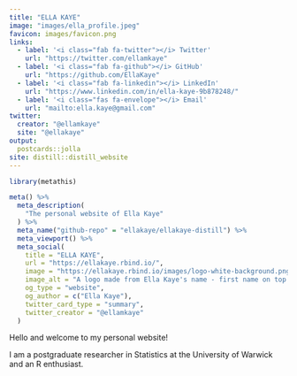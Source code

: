 ```yaml
---
title: "ELLA KAYE"
image: "images/ella_profile.jpeg"
favicon: images/favicon.png
links:
  - label: '<i class="fab fa-twitter"></i> Twitter'
    url: "https://twitter.com/ellamkaye"
  - label: '<i class="fab fa-github"></i> GitHub'
    url: "https://github.com/EllaKaye"
  - label: '<i class="fab fa-linkedin"></i> LinkedIn'
    url: "https://www.linkedin.com/in/ella-kaye-9b878248/"
  - label: '<i class="fas fa-envelope"></i> Email'
    url: "mailto:ella.kaye@gmail.com"
twitter:
  creator: "@ellamkaye"
  site: "@ellakaye"
output:
  postcards::jolla
site: distill::distill_website
---
```


```r
library(metathis)

meta() %>%
  meta_description(
    "The personal website of Ella Kaye"
  ) %>%
  meta_name("github-repo" = "ellakaye/ellakaye-distill") %>%
  meta_viewport() %>%
  meta_social(
    title = "ELLA KAYE",
    url = "https://ellakaye.rbind.io/",
    image = "https://ellakaye.rbind.io/images/logo-white-background.png",
    image_alt = "A logo made from Ella Kaye's name - first name on top of last name in black capital letters, separated by a horizontal bright pink line",
    og_type = "website",
    og_author = c("Ella Kaye"),
    twitter_card_type = "summary",
    twitter_creator = "@ellamkaye"
  )
```

Hello and welcome to my personal website! 

I am a postgraduate researcher in Statistics at the University of Warwick and an R enthusiast. 
